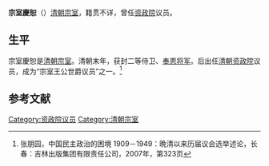 {{Hatnote|这是[[满族人名|满族人名]]，只称名而不与姓氏连用，其姓氏为[[爱新觉罗氏|爱新觉罗]]。}}
{{otheruses|subject=清朝宗室、资政院议员|other=清朝西宁办事大臣|慶恕}}
'''宗室慶恕'''（{{bd|？||？|}}）[[清朝宗室|清朝宗室]]，籍贯不详，曾任[[资政院|资政院]]议员。

==生平==
宗室慶恕是[[清朝宗室|清朝宗室]]。清朝末年，获封二等侍卫、[[奉恩将军|奉恩将军]]。后出任[[清朝|清朝]][[资政院|资政院]]议员，成为“宗室王公世爵议员”之一。<ref>张朋园，中国民主政治的困境 1909－1949：晩清以来历届议会选举述论，长春：吉林出版集团有限责任公司，2007年，第323页</ref>

==参考文献==
{{reflist}}

{{资政院议员}}
{{DEFAULTSORT:Qing庆}}
[[Category:资政院议员|Category:资政院议员]]
[[Category:清朝宗室|Category:清朝宗室]]